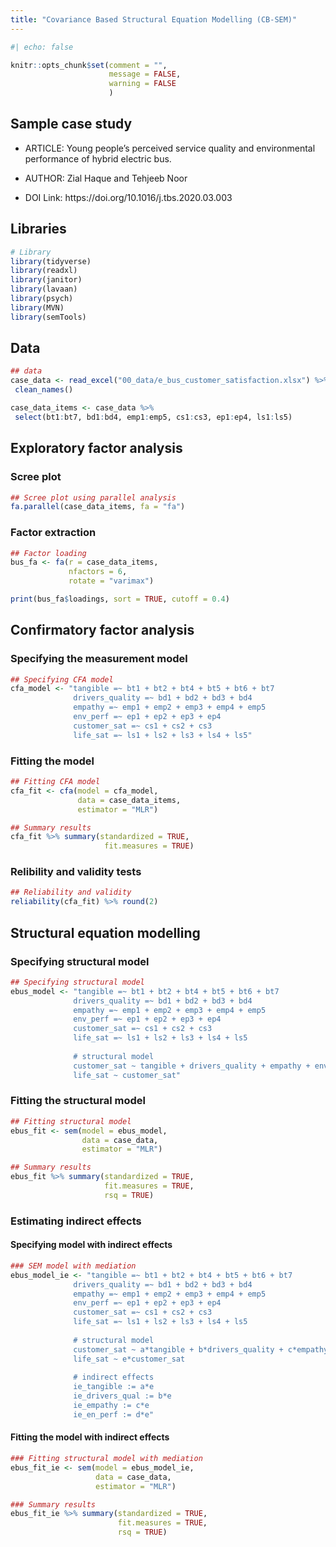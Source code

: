 ---
title: "Covariance Based Structural Equation Modelling (CB-SEM)"
---

```{r}
#| echo: false

knitr::opts_chunk$set(comment = "",
                      message = FALSE,
                      warning = FALSE
                      )

```


## Sample case study

- ARTICLE: Young people's perceived service quality and environmental
performance of hybrid electric bus.

- AUTHOR: Zial Haque and Tehjeeb Noor

- DOI Link: https://doi.org/10.1016/j.tbs.2020.03.003


## Libraries

```{r}
# Library
library(tidyverse)
library(readxl)
library(janitor)
library(lavaan)
library(psych)
library(MVN)
library(semTools)
```


## Data

```{r}
## data
case_data <- read_excel("00_data/e_bus_customer_satisfaction.xlsx") %>% 
 clean_names()

case_data_items <- case_data %>%
 select(bt1:bt7, bd1:bd4, emp1:emp5, cs1:cs3, ep1:ep4, ls1:ls5)
```


## Exploratory factor analysis

### Scree plot

```{r}
## Scree plot using parallel analysis
fa.parallel(case_data_items, fa = "fa")
```


### Factor extraction

```{r}
## Factor loading
bus_fa <- fa(r = case_data_items,
             nfactors = 6,
             rotate = "varimax")

print(bus_fa$loadings, sort = TRUE, cutoff = 0.4)
```


## Confirmatory factor analysis

### Specifying the measurement model

```{r}
## Specifying CFA model
cfa_model <- "tangible =~ bt1 + bt2 + bt4 + bt5 + bt6 + bt7
              drivers_quality =~ bd1 + bd2 + bd3 + bd4
              empathy =~ emp1 + emp2 + emp3 + emp4 + emp5
              env_perf =~ ep1 + ep2 + ep3 + ep4
              customer_sat =~ cs1 + cs2 + cs3
              life_sat =~ ls1 + ls2 + ls3 + ls4 + ls5"

```


### Fitting the model

```{r}
## Fitting CFA model
cfa_fit <- cfa(model = cfa_model, 
               data = case_data_items, 
               estimator = "MLR")

## Summary results
cfa_fit %>% summary(standardized = TRUE,
                     fit.measures = TRUE)
```


### Relibility and validity tests

```{r}
## Reliability and validity 
reliability(cfa_fit) %>% round(2)

```


## Structural equation modelling

### Specifying structural model

```{r}
## Specifying structural model
ebus_model <- "tangible =~ bt1 + bt2 + bt4 + bt5 + bt6 + bt7
              drivers_quality =~ bd1 + bd2 + bd3 + bd4
              empathy =~ emp1 + emp2 + emp3 + emp4 + emp5
              env_perf =~ ep1 + ep2 + ep3 + ep4
              customer_sat =~ cs1 + cs2 + cs3
              life_sat =~ ls1 + ls2 + ls3 + ls4 + ls5
              
              # structural model
              customer_sat ~ tangible + drivers_quality + empathy + env_perf
              life_sat ~ customer_sat"
```


### Fitting the structural model

```{r}
## Fitting structural model
ebus_fit <- sem(model = ebus_model,
                data = case_data,
                estimator = "MLR")

## Summary results
ebus_fit %>% summary(standardized = TRUE,
                     fit.measures = TRUE,
                     rsq = TRUE)
```


### Estimating indirect effects


#### Specifying model with indirect effects

```{r}
### SEM model with mediation
ebus_model_ie <- "tangible =~ bt1 + bt2 + bt4 + bt5 + bt6 + bt7
              drivers_quality =~ bd1 + bd2 + bd3 + bd4
              empathy =~ emp1 + emp2 + emp3 + emp4 + emp5
              env_perf =~ ep1 + ep2 + ep3 + ep4
              customer_sat =~ cs1 + cs2 + cs3
              life_sat =~ ls1 + ls2 + ls3 + ls4 + ls5
              
              # structural model
              customer_sat ~ a*tangible + b*drivers_quality + c*empathy + d*env_perf
              life_sat ~ e*customer_sat
             
              # indirect effects
              ie_tangible := a*e
              ie_drivers_qual := b*e
              ie_empathy := c*e
              ie_en_perf := d*e"

```


#### Fitting the model with indirect effects

```{r}
### Fitting structural model with mediation 
ebus_fit_ie <- sem(model = ebus_model_ie,
                   data = case_data,
                   estimator = "MLR")

### Summary results
ebus_fit_ie %>% summary(standardized = TRUE,
                        fit.measures = TRUE,
                        rsq = TRUE)

```

